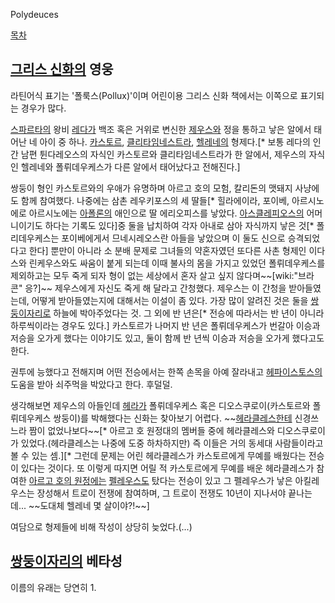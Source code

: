 Polydeuces

[[목차]]
== [[그리스 신화]]의 영웅 ==

라틴어식 표기는 '폴룩스(Pollux)'이며 어린이용 그리스 신화 책에서는 이쪽으로 표기되는 경우가 많다.

[[스파르타]]의 왕비 [[레다]]가 백조 혹은 거위로 변신한 [[제우스]]와 정을 통하고 낳은 알에서 태어난 네 아이 중 하나. [[카스토르]], [[클리타임네스트라]], [[헬레네]]의 형제다.[* 보통 레다의 인간 남편 튄다레오스의 자식인 카스토르와 클리타임네스트라가 한 알에서, 제우스의 자식인 헬레네와 폴뤼데우케스가 다른 알에서 태어났다고 전해진다.]

쌍둥이 형인 카스토르와의 우애가 유명하며 아르고 호의 모험, 칼리돈의 맷돼지 사냥에도 함께 참여했다. 나중에는 삼촌 레우키포스의 세 딸들[* 힐라에이라, 포이베, 아르시노에로 아르시노에는 [[아폴론]]의 애인으로 딸 에리오피스를 낳았다. [[아스클레피오스]]의 어머니이기도 하다는 기록도 있다]중 둘을 납치하여 각자 아내로 삼아 자식까지 낳은 것[* 폴리데우케스는 포이베에게서 므네시레오스란 아들을 낳았으며 이 둘도 신으로 승격되었다고 한다] 뿐만이 아니라 소 분배 문제로 그녀들의 약혼자였던 또다른 사촌 형제인 이다스와 린케우스와도 싸움이 붙게 되는데 이때 불사의 몸을 가지고 있었던 폴뤼데우케스를 제외하고는 모두 죽게 되자 형이 없는 세상에서 혼자 살고 싶지 않다며~~[wiki:"브라콘" 응?]~~ 제우스에게 자신도 죽게 해 달라고 간청했다. 제우스는 이 간청을 받아들였는데, 어떻게 받아들였는지에 대해서는 이설이 좀 있다. 가장 많이 알려진 것은 둘을 [[쌍둥이자리]]로 하늘에 박아주었다는 것. 그 외에 반 년은[* 전승에 따라서는 반 년이 아니라 하루씩이라는 경우도 있다.] 카스토르가 나머지 반 년은 폴뤼데우케스가 번갈아 이승과 저승을 오가게 했다는 이야기도 있고, 둘이 함께 반 년씩 이승과 저승을 오가게 했다고도 한다.

권투에 능했다고 전해지며 어떤 전승에서는 한쪽 손목을 아예 잘라내고 [[헤파이스토스]]의 도움을 받아 쇠주먹을 박았다고 한다. 후덜덜.

생각해보면 제우스의 아들인데 [[헤라]]가 폴뤼데우케스 혹은 디오스쿠로이(카스토르와 폴뤼데우케스 쌍둥이)를 박해했다는 신화는 찾아보기 어렵다. ~~[[헤라클레스]]한테 신경쓰느라 짬이 없었나보다~~[* 아르고 호 원정대의 멤버들 중에 헤라클레스와 디오스쿠로이가 있었다.(헤라클레스는 나중에 도중 하차하지만) 즉 이들은 거의 동세대 사람들이라고 볼 수 있는 셈.][* 그런데 문제는 어린 헤라클레스가 카스토르에게 무예를 배웠다는 전승이 있다는 것이다. 또 이렇게 따지면 어릴 적 카스토르에게 무예를 배운 헤라클레스가 참여한 [[아르고 호의 원정]]에는 [[펠레우스]]도 탔다는 전승이 있고 그 펠레우스가 낳은 아킬레우스는 장성해서 트로이 전쟁에 참여하며, 그 트로이 전쟁도 10년이 지나서야 끝나는데... ~~도대체 헬레네 몇 살이야?!~~]

여담으로 형제들에 비해 작성이 상당히 늦었다.(...)

== [[쌍둥이자리]]의 베타성 ==
이름의 유래는 당연히 1.

